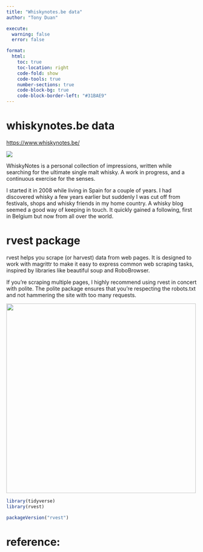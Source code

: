 ```yaml
---
title: "Whiskynotes.be data"
author: "Tony Duan"

execute:
  warning: false
  error: false

format:
  html:
    toc: true
    toc-location: right
    code-fold: show
    code-tools: true
    number-sections: true
    code-block-bg: true
    code-block-border-left: "#31BAE9"
---
```


# whiskynotes.be data

<https://www.whiskynotes.be/>

![](images/clipboard-2598102391.png)

WhiskyNotes is a personal collection of impressions, written while searching for the ultimate single malt whisky. A work in progress, and a continuous exercise for the senses.

I started it in 2008 while living in Spain for a couple of years. I had discovered whisky a few years earlier but suddenly I was cut off from festivals, shops and whisky friends in my home country. A whisky blog seemed a good way of keeping in touch. It quickly gained a following, first in Belgium but now from all over the world.

# rvest package

rvest helps you scrape (or harvest) data from web pages. It is designed to work with magrittr to make it easy to express common web scraping tasks, inspired by libraries like beautiful soup and RoboBrowser.

If you’re scraping multiple pages, I highly recommend using rvest in concert with polite. The polite package ensures that you’re respecting the robots.txt and not hammering the site with too many requests.

![](images/clipboard-1520421631.png){width="500"}

```r
library(tidyverse)
library(rvest)
```

```r
packageVersion("rvest")
```

# reference:
